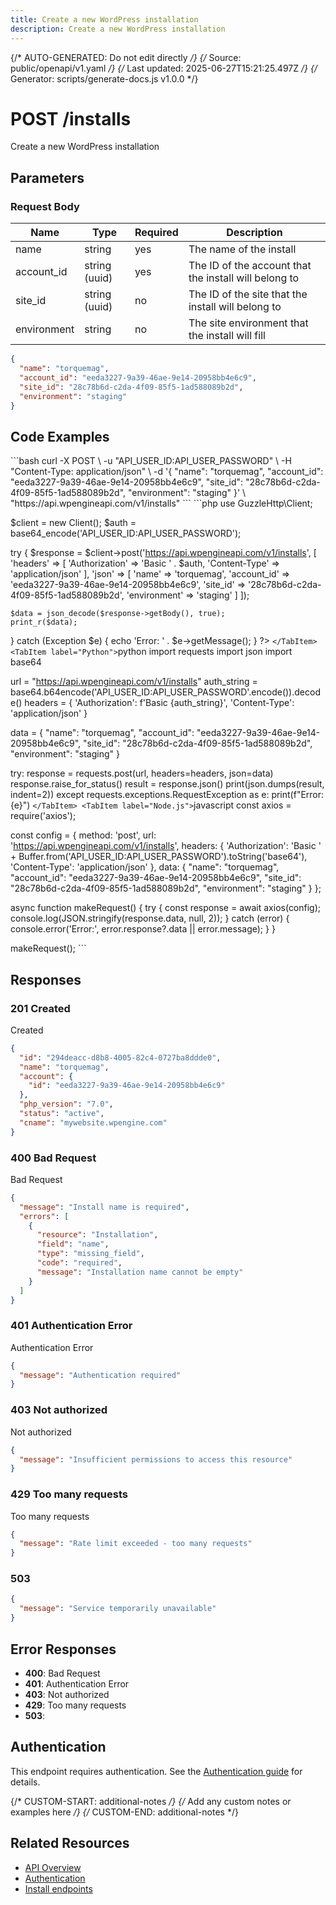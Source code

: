 ```yaml
---
title: Create a new WordPress installation
description: Create a new WordPress installation
---
```


{/* AUTO-GENERATED: Do not edit directly */}
{/* Source: public/openapi/v1.yaml */}
{/* Last updated: 2025-06-27T15:21:25.497Z */}
{/* Generator: scripts/generate-docs.js v1.0.0 */}


# POST /installs

Create a new WordPress installation



## Parameters




### Request Body

| Name | Type | Required | Description |
|------|------|----------|-------------|
| name | string | yes | The name of the install |
| account_id | string (uuid) | yes | The ID of the account that the install will belong to |
| site_id | string (uuid) | no | The ID of the site that the install will belong to |
| environment | string | no | The site environment that the install will fill |

```json
{
  "name": "torquemag",
  "account_id": "eeda3227-9a39-46ae-9e14-20958bb4e6c9",
  "site_id": "28c78b6d-c2da-4f09-85f5-1ad588089b2d",
  "environment": "staging"
}
```

## Code Examples

<Tabs>
  <TabItem label="cURL">
    ```bash
    curl -X POST \
  -u "API_USER_ID:API_USER_PASSWORD" \
  -H "Content-Type: application/json" \
  -d '{
  "name": "torquemag",
  "account_id": "eeda3227-9a39-46ae-9e14-20958bb4e6c9",
  "site_id": "28c78b6d-c2da-4f09-85f5-1ad588089b2d",
  "environment": "staging"
}' \
  "https://api.wpengineapi.com/v1/installs"
    ```
  </TabItem>
  <TabItem label="PHP">
    ```php
    <?php
require_once 'vendor/autoload.php';

use GuzzleHttp\Client;

$client = new Client();
$auth = base64_encode('API_USER_ID:API_USER_PASSWORD');

try {
    $response = $client->post('https://api.wpengineapi.com/v1/installs', [
        'headers' => [
            'Authorization' => 'Basic ' . $auth,
            'Content-Type' => 'application/json'
        ],
        'json' => [
    'name' => 'torquemag',
    'account_id' => 'eeda3227-9a39-46ae-9e14-20958bb4e6c9',
    'site_id' => '28c78b6d-c2da-4f09-85f5-1ad588089b2d',
    'environment' => 'staging'
]
    ]);

    $data = json_decode($response->getBody(), true);
    print_r($data);
} catch (Exception $e) {
    echo 'Error: ' . $e->getMessage();
}
?>
    ```
  </TabItem>
  <TabItem label="Python">
    ```python
    import requests
import json
import base64

url = "https://api.wpengineapi.com/v1/installs"
auth_string = base64.b64encode('API_USER_ID:API_USER_PASSWORD'.encode()).decode()
headers = {
    'Authorization': f'Basic {auth_string}',
    'Content-Type': 'application/json'
}

data = {
    "name": "torquemag",
    "account_id": "eeda3227-9a39-46ae-9e14-20958bb4e6c9",
    "site_id": "28c78b6d-c2da-4f09-85f5-1ad588089b2d",
    "environment": "staging"
}

try:
    response = requests.post(url, headers=headers, json=data)
    response.raise_for_status()
    result = response.json()
    print(json.dumps(result, indent=2))
except requests.exceptions.RequestException as e:
    print(f"Error: {e}")
    ```
  </TabItem>
  <TabItem label="Node.js">
    ```javascript
    const axios = require('axios');

const config = {
  method: 'post',
  url: 'https://api.wpengineapi.com/v1/installs',
  headers: {
    'Authorization': 'Basic ' + Buffer.from('API_USER_ID:API_USER_PASSWORD').toString('base64'),
    'Content-Type': 'application/json'
  },
  data: {
  "name": "torquemag",
  "account_id": "eeda3227-9a39-46ae-9e14-20958bb4e6c9",
  "site_id": "28c78b6d-c2da-4f09-85f5-1ad588089b2d",
  "environment": "staging"
}
};

async function makeRequest() {
  try {
    const response = await axios(config);
    console.log(JSON.stringify(response.data, null, 2));
  } catch (error) {
    console.error('Error:', error.response?.data || error.message);
  }
}

makeRequest();
    ```
  </TabItem>
</Tabs>

## Responses

### 201 Created

Created

```json
{
  "id": "294deacc-d8b8-4005-82c4-0727ba8ddde0",
  "name": "torquemag",
  "account": {
    "id": "eeda3227-9a39-46ae-9e14-20958bb4e6c9"
  },
  "php_version": "7.0",
  "status": "active",
  "cname": "mywebsite.wpengine.com"
}
```

### 400 Bad Request

Bad Request

```json
{
  "message": "Install name is required",
  "errors": [
    {
      "resource": "Installation",
      "field": "name",
      "type": "missing_field",
      "code": "required",
      "message": "Installation name cannot be empty"
    }
  ]
}
```

### 401 Authentication Error

Authentication Error

```json
{
  "message": "Authentication required"
}
```

### 403 Not authorized

Not authorized

```json
{
  "message": "Insufficient permissions to access this resource"
}
```

### 429 Too many requests

Too many requests

```json
{
  "message": "Rate limit exceeded - too many requests"
}
```

### 503 


```json
{
  "message": "Service temporarily unavailable"
}
```


## Error Responses

- **400**: Bad Request
- **401**: Authentication Error
- **403**: Not authorized
- **429**: Too many requests
- **503**: 

## Authentication

This endpoint requires authentication. See the [Authentication guide](/api-reference/authentication/) for details.

{/* CUSTOM-START: additional-notes */}
{/* Add any custom notes or examples here */}
{/* CUSTOM-END: additional-notes */}

## Related Resources

- [API Overview](/api-reference/overview/)
- [Authentication](/api-reference/authentication/)
- [Install endpoints](/api-reference/endpoints/install/)
